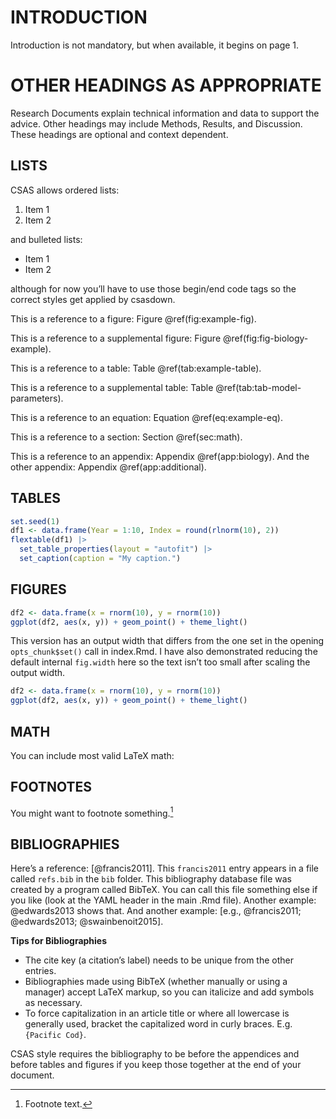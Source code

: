 # INTRODUCTION

Introduction is not mandatory, but when available, it begins on page 1.

# OTHER HEADINGS AS APPROPRIATE

Research Documents explain technical information and data to support the advice. Other headings may include Methods, Results, and Discussion. These headings are optional and context dependent.

## LISTS

CSAS allows ordered lists:

::: {custom-style="List Number"}
1. Item 1
2. Item 2
:::

and bulleted lists:

::: {custom-style="List Bullet"}
- Item 1
- Item 2
:::

although for now you'll have to use those begin/end code tags so the correct styles get applied by csasdown.

This is a reference to a figure: Figure \@ref(fig:example-fig).

This is a reference to a supplemental figure: Figure \@ref(fig:fig-biology-example).

This is a reference to a table: Table \@ref(tab:example-table).

This is a reference to a supplemental table: Table \@ref(tab:tab-model-parameters).

This is a reference to an equation: Equation \@ref(eq:example-eq).

This is a reference to a section: Section \@ref(sec:math).

This is a reference to an appendix: Appendix \@ref(app:biology). And the other appendix: Appendix \@ref(app:additional).

## TABLES

```r
set.seed(1)
df1 <- data.frame(Year = 1:10, Index = round(rlnorm(10), 2))
flextable(df1) |> 
  set_table_properties(layout = "autofit") |>
  set_caption(caption = "My caption.")
```

## FIGURES

```r
df2 <- data.frame(x = rnorm(10), y = rnorm(10))
ggplot(df2, aes(x, y)) + geom_point() + theme_light()
```

This version has an output width that differs from the one set in the opening `opts_chunk$set()` call in index.Rmd. I have also demonstrated reducing the default internal `fig.width` here so the text isn't too small after scaling the output width.

```r
df2 <- data.frame(x = rnorm(10), y = rnorm(10))
ggplot(df2, aes(x, y)) + geom_point() + theme_light()
```

## MATH {#sec:math}

You can include most valid LaTeX math:

\begin{equation}
  1 + 1 = 2
  (\#eq:example-eq)
\end{equation}

## FOOTNOTES

You might want to footnote something.^[Footnote text.]

## BIBLIOGRAPHIES

Here's a reference: [@francis2011]. This `francis2011` entry appears in a file called `refs.bib` in the `bib` folder. This bibliography database file was created by a program called BibTeX. You can call this file something else if you like (look at the YAML header in the main .Rmd file). Another example: @edwards2013 shows that. And another example: [e.g., @francis2011; @edwards2013; @swainbenoit2015].

**Tips for Bibliographies**

- The cite key (a citation's label) needs to be unique from the other entries.
- Bibliographies made using BibTeX (whether manually or using a manager) accept LaTeX markup, so you can italicize and add symbols as necessary.
- To force capitalization in an article title or where all lowercase is generally used, bracket the capitalized word in curly braces. E.g. `{Pacific Cod}`.

CSAS style requires the bibliography to be before the appendices and before tables and figures if you keep those together at the end of your document.
